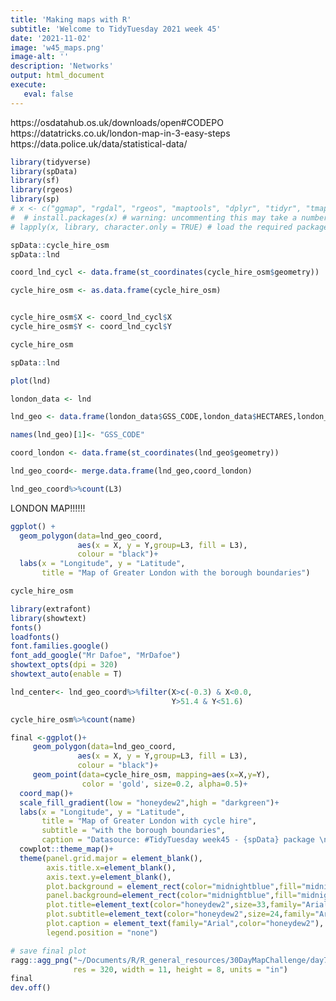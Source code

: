 ```yaml
---
title: 'Making maps with R'
subtitle: 'Welcome to TidyTuesday 2021 week 45'
date: '2021-11-02'
image: 'w45_maps.png'
image-alt: ''
description: 'Networks'
output: html_document
execute: 
   eval: false
---
```





https://osdatahub.os.uk/downloads/open#CODEPO
https://datatricks.co.uk/london-map-in-3-easy-steps
https://data.police.uk/data/statistical-data/

```r
library(tidyverse)
library(spData)
library(sf)
library(rgeos)
library(sp)
# x <- c("ggmap", "rgdal", "rgeos", "maptools", "dplyr", "tidyr", "tmap")
#  # install.packages(x) # warning: uncommenting this may take a number of minutes
# lapply(x, library, character.only = TRUE) # load the required packages
```

```r
spData::cycle_hire_osm
spData::lnd
```


```r
coord_lnd_cycl <- data.frame(st_coordinates(cycle_hire_osm$geometry))

cycle_hire_osm <- as.data.frame(cycle_hire_osm)


cycle_hire_osm$X <- coord_lnd_cycl$X
cycle_hire_osm$Y <- coord_lnd_cycl$Y
```

```r
cycle_hire_osm
```

```r
spData::lnd
```

```r
plot(lnd)
```

```r
london_data <- lnd

lnd_geo <- data.frame(london_data$GSS_CODE,london_data$HECTARES,london_data$geometry)

names(lnd_geo)[1]<- "GSS_CODE"

coord_london <- data.frame(st_coordinates(lnd_geo$geometry))

lnd_geo_coord<- merge.data.frame(lnd_geo,coord_london)
```

```r
lnd_geo_coord%>%count(L3)
```





LONDON MAP!!!!!!

```r
ggplot() +
  geom_polygon(data=lnd_geo_coord,
               aes(x = X, y = Y,group=L3, fill = L3), 
               colour = "black")+
  labs(x = "Longitude", y = "Latitude", 
       title = "Map of Greater London with the borough boundaries")
```


```r
cycle_hire_osm
```


```r
library(extrafont)
library(showtext)
fonts()
loadfonts()
font.families.google()
font_add_google("Mr Dafoe", "MrDafoe")
showtext_opts(dpi = 320)
showtext_auto(enable = T)
```




```r
lnd_center<- lnd_geo_coord%>%filter(X>c(-0.3) & X<0.0,
                                    Y>51.4 & Y<51.6)

cycle_hire_osm%>%count(name)

final <-ggplot()+
     geom_polygon(data=lnd_geo_coord,
               aes(x = X, y = Y,group=L3, fill = L3), 
               colour = "black")+
     geom_point(data=cycle_hire_osm, mapping=aes(x=X,y=Y),
                color = 'gold', size=0.2, alpha=0.5)+ 
  coord_map()+
  scale_fill_gradient(low = "honeydew2",high = "darkgreen")+
  labs(x = "Longitude", y = "Latitude", 
       title = "Map of Greater London with cycle hire",
       subtitle = "with the borough boundaries",
       caption = "Datasource: #TidyTuesday week45 - {spData} package \n Infographics: Federica Gazzelloni")+
  cowplot::theme_map()+
  theme(panel.grid.major = element_blank(),
        axis.title.x=element_blank(), 
        axis.text.y=element_blank(), 
        plot.background = element_rect(color="midnightblue",fill="midnightblue"),
        panel.background=element_rect(color="midnightblue",fill="midnightblue"),
        plot.title=element_text(color="honeydew2",size=33,family="Arial"),
        plot.subtitle=element_text(color="honeydew2",size=24,family="Arial"),
        plot.caption = element_text(family="Arial",color="honeydew2"),
        legend.position = "none")

```



```r
# save final plot
ragg::agg_png("~/Documents/R/R_general_resources/30DayMapChallenge/day7_green/green.png",
              res = 320, width = 11, height = 8, units = "in")
final
dev.off()
```



